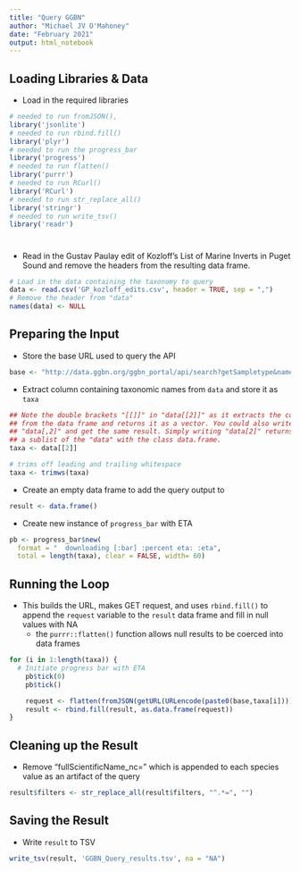 ```yaml
---
title: "Query GGBN"
author: "Michael JV O'Mahoney"
date: "February 2021"
output: html_notebook
---
```


## Loading Libraries & Data

* Load in the required libraries
```r
# needed to run fromJSON(), 
library('jsonlite')
# needed to run rbind.fill()
library('plyr')
# needed to run the progress_bar
library('progress')
# needed to run flatten()
library('purrr')
# needed to run RCurl()
library('RCurl')
# needed to run str_replace_all()
library('stringr')
# needed to run write_tsv()
library('readr')
```

#

* Read in the Gustav Paulay edit of Kozloff's List of Marine Inverts in Puget Sound and remove the headers from the resulting data frame.
```r
# Load in the data containing the taxonomy to query
data <- read.csv('GP_kozloff_edits.csv', header = TRUE, sep = ",")
# Remove the header from "data"
names(data) <- NULL
```


## Preparing the Input

* Store the base URL used to query the API
```r
base <- "http://data.ggbn.org/ggbn_portal/api/search?getSampletype&name="
```

* Extract column containing taxonomic names from `data` and store it as `taxa`
```r
## Note the double brackets "[[]]" in "data[[2]]" as it extracts the column 
## from the data frame and returns it as a vector. You could also write it as 
## "data[,2]" and get the same result. Simply writing "data[2]" returns a 
## a sublist of the "data" with the class data.frame.
taxa <- data[[2]]

# trims off leading and trailing whitespace
taxa <- trimws(taxa)
```

* Create an empty data frame to add the query output to
```r
result <- data.frame()
```

* Create new instance of `progress_bar` with ETA
```r
pb <- progress_bar$new(
  format = "  downloading [:bar] :percent eta: :eta",
  total = length(taxa), clear = FALSE, width= 60)
```

## Running the Loop

* This builds the URL, makes GET request, and uses `rbind.fill()` to append the `request` variable to the `result` data frame and fill in null values with NA
  * the `purrr::flatten()` function allows null results to be coerced into data frames

```r
for (i in 1:length(taxa)) {
  # Initiate progress bar with ETA
    pb$tick(0)
    pb$tick()

    request <- flatten(fromJSON(getURL(URLencode(paste0(base,taxa[i])))))
    result <- rbind.fill(result, as.data.frame(request))
}
```


## Cleaning up the Result

* Remove "fullScientificName_nc=" which is appended to each species value as an artifact of the query
```r
result$filters <- str_replace_all(result$filters, "^.*=", "")
```

## Saving the Result

* Write `result` to TSV
```r
write_tsv(result, 'GGBN_Query_results.tsv', na = "NA")
```
